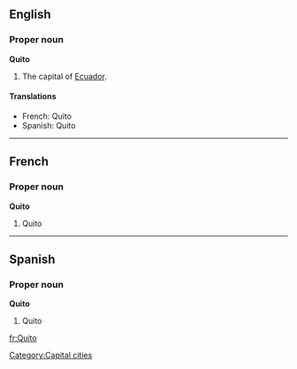 {{wikipedia}}
==English==

===Proper noun===
'''Quito'''
#The capital of [[Ecuador]].

====Translations====
*French: Quito
*Spanish: Quito

----
==French==

===Proper noun===
'''Quito'''
#Quito

----
==Spanish==

===Proper noun===
'''Quito'''
#Quito

[[Category:Capital cities]]

[[fr:Quito]]